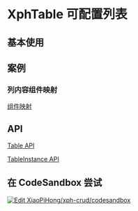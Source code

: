 
# XphTable 可配置列表

## 基本使用

<ExpandDemoWrapper rawStr={tableRaw}>
  <TableDemos.Base />
</ExpandDemoWrapper>

## 案例

<TableApi />

<TableFullHeight />

<TableAutoRequest />

<TableAutoPagination />

<TableFormatDataSource />

<TableVirtual />

<TablePagination />

<TableToolbar />

<TableColumnsRender />

### 列内容组件映射

[组件映射](/docs/comp/table/properties/table/properties/columns/properties/cellFunc/properties/component)

<SearchForm />

<CrudFormDialog />

<Ref />

## API

[Table API](/docs/api/type-aliases/TXphTableProps)

[TableInstance API](/docs/api/type-aliases/TXphTableActionType)

## 在 CodeSandbox 尝试

[![Edit XiaoPiHong/xph-crud/codesandbox](https://codesandbox.io/static/img/play-codesandbox.svg)](https://codesandbox.io/p/github/XiaoPiHong/xph-crud/codesandbox?embed=1&file=%2Fexamples%2Froutes%2Findex.tsx)
